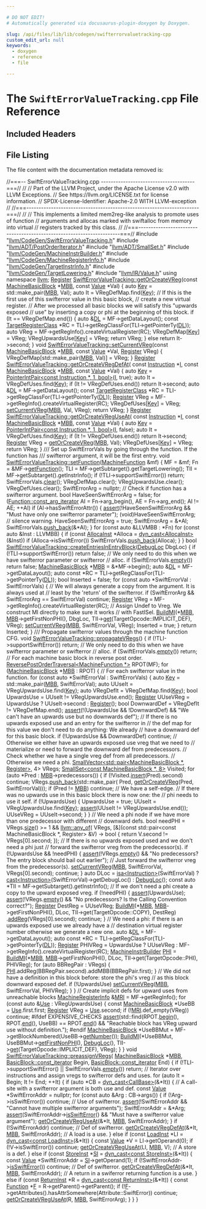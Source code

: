 ```yaml
---

# DO NOT EDIT!
# Automatically generated via docusaurus-plugin-doxygen by Doxygen.

slug: /api/files/lib/lib/codegen/swifterrorvaluetracking-cpp
custom_edit_url: null
keywords:
  - doxygen
  - reference
  - file

---
```





# The `SwiftErrorValueTracking.cpp` File Reference

<DoxygenPage pluginConfig={pluginConfig}>



## Included Headers

<IncludesList>
<IncludesListItem
  filePath="llvm/CodeGen/SwiftErrorValueTracking.h"
  permalink="/docs/api/files/include/include/llvm/include/llvm/codegen/swifterrorvaluetracking-h"
  isLocal="true" />
<IncludesListItem
  filePath="llvm/ADT/PostOrderIterator.h"
  permalink="/docs/api/files/include/include/llvm/include/llvm/adt/postorderiterator-h"
  isLocal="true" />
<IncludesListItem
  filePath="llvm/ADT/SmallSet.h"
  permalink="/docs/api/files/include/include/llvm/include/llvm/adt/smallset-h"
  isLocal="true" />
<IncludesListItem
  filePath="llvm/CodeGen/MachineInstrBuilder.h"
  permalink="/docs/api/files/include/include/llvm/include/llvm/codegen/machineinstrbuilder-h"
  isLocal="true" />
<IncludesListItem
  filePath="llvm/CodeGen/MachineRegisterInfo.h"
  permalink="/docs/api/files/include/include/llvm/include/llvm/codegen/machineregisterinfo-h"
  isLocal="true" />
<IncludesListItem
  filePath="llvm/CodeGen/TargetInstrInfo.h"
  permalink="/docs/api/files/include/include/llvm/include/llvm/codegen/targetinstrinfo-h"
  isLocal="true" />
<IncludesListItem
  filePath="llvm/CodeGen/TargetLowering.h"
  permalink="/docs/api/files/include/include/llvm/include/llvm/codegen/targetlowering-h"
  isLocal="true" />
<IncludesListItem
  filePath="llvm/IR/Value.h"
  permalink="/docs/api/files/include/include/llvm/include/llvm/ir/value-h"
  isLocal="true" />
</IncludesList>


## File Listing

The file content with the documentation metadata removed is:

<ProgramListing>

<Link id="l00001" /><CodeLine lineNumber="1"><Highlight kind="comment">//===-- SwiftErrorValueTracking.cpp --------------------------------------===//</Highlight><Highlight kind="normal"></Highlight></CodeLine>
<Link id="l00002" /><CodeLine lineNumber="2"><Highlight kind="normal"></Highlight><Highlight kind="comment">//</Highlight><Highlight kind="normal"></Highlight></CodeLine>
<Link id="l00003" /><CodeLine lineNumber="3"><Highlight kind="normal"></Highlight><Highlight kind="comment">// Part of the LLVM Project, under the Apache License v2.0 with LLVM Exceptions.</Highlight><Highlight kind="normal"></Highlight></CodeLine>
<Link id="l00004" /><CodeLine lineNumber="4"><Highlight kind="normal"></Highlight><Highlight kind="comment">// See https://llvm.org/LICENSE.txt for license information.</Highlight><Highlight kind="normal"></Highlight></CodeLine>
<Link id="l00005" /><CodeLine lineNumber="5"><Highlight kind="normal"></Highlight><Highlight kind="comment">// SPDX-License-Identifier: Apache-2.0 WITH LLVM-exception</Highlight><Highlight kind="normal"></Highlight></CodeLine>
<Link id="l00006" /><CodeLine lineNumber="6"><Highlight kind="normal"></Highlight><Highlight kind="comment">//</Highlight><Highlight kind="normal"></Highlight></CodeLine>
<Link id="l00007" /><CodeLine lineNumber="7"><Highlight kind="normal"></Highlight><Highlight kind="comment">//===----------------------------------------------------------------------===//</Highlight><Highlight kind="normal"></Highlight></CodeLine>
<Link id="l00008" /><CodeLine lineNumber="8"><Highlight kind="normal"></Highlight><Highlight kind="comment">//</Highlight><Highlight kind="normal"></Highlight></CodeLine>
<Link id="l00009" /><CodeLine lineNumber="9"><Highlight kind="normal"></Highlight><Highlight kind="comment">// This implements a limited mem2reg-like analysis to promote uses of function</Highlight><Highlight kind="normal"></Highlight></CodeLine>
<Link id="l00010" /><CodeLine lineNumber="10"><Highlight kind="normal"></Highlight><Highlight kind="comment">// arguments and allocas marked with swiftalloc from memory into virtual</Highlight><Highlight kind="normal"></Highlight></CodeLine>
<Link id="l00011" /><CodeLine lineNumber="11"><Highlight kind="normal"></Highlight><Highlight kind="comment">// registers tracked by this class.</Highlight><Highlight kind="normal"></Highlight></CodeLine>
<Link id="l00012" /><CodeLine lineNumber="12"><Highlight kind="normal"></Highlight><Highlight kind="comment">//</Highlight><Highlight kind="normal"></Highlight></CodeLine>
<Link id="l00013" /><CodeLine lineNumber="13"><Highlight kind="normal"></Highlight><Highlight kind="comment">//===----------------------------------------------------------------------===//</Highlight><Highlight kind="normal"></Highlight></CodeLine>
<Link id="l00014" /><CodeLine lineNumber="14"><Highlight kind="normal"></Highlight></CodeLine>
<Link id="l00015" /><CodeLine lineNumber="15"><Highlight kind="normal"></Highlight><Highlight kind="preprocessor">#include &quot;<a href="/docs/api/files/include/include/llvm/include/llvm/codegen/swifterrorvaluetracking-h">llvm/CodeGen/SwiftErrorValueTracking.h</a>&quot;</Highlight><Highlight kind="normal"></Highlight></CodeLine>
<Link id="l00016" /><CodeLine lineNumber="16"><Highlight kind="normal"></Highlight><Highlight kind="preprocessor">#include &quot;<a href="/docs/api/files/include/include/llvm/include/llvm/adt/postorderiterator-h">llvm/ADT/PostOrderIterator.h</a>&quot;</Highlight><Highlight kind="normal"></Highlight></CodeLine>
<Link id="l00017" /><CodeLine lineNumber="17"><Highlight kind="normal"></Highlight><Highlight kind="preprocessor">#include &quot;<a href="/docs/api/files/include/include/llvm/include/llvm/adt/smallset-h">llvm/ADT/SmallSet.h</a>&quot;</Highlight><Highlight kind="normal"></Highlight></CodeLine>
<Link id="l00018" /><CodeLine lineNumber="18"><Highlight kind="normal"></Highlight><Highlight kind="preprocessor">#include &quot;<a href="/docs/api/files/include/include/llvm/include/llvm/codegen/machineinstrbuilder-h">llvm/CodeGen/MachineInstrBuilder.h</a>&quot;</Highlight><Highlight kind="normal"></Highlight></CodeLine>
<Link id="l00019" /><CodeLine lineNumber="19"><Highlight kind="normal"></Highlight><Highlight kind="preprocessor">#include &quot;<a href="/docs/api/files/include/include/llvm/include/llvm/codegen/machineregisterinfo-h">llvm/CodeGen/MachineRegisterInfo.h</a>&quot;</Highlight><Highlight kind="normal"></Highlight></CodeLine>
<Link id="l00020" /><CodeLine lineNumber="20"><Highlight kind="normal"></Highlight><Highlight kind="preprocessor">#include &quot;<a href="/docs/api/files/include/include/llvm/include/llvm/codegen/targetinstrinfo-h">llvm/CodeGen/TargetInstrInfo.h</a>&quot;</Highlight><Highlight kind="normal"></Highlight></CodeLine>
<Link id="l00021" /><CodeLine lineNumber="21"><Highlight kind="normal"></Highlight><Highlight kind="preprocessor">#include &quot;<a href="/docs/api/files/include/include/llvm/include/llvm/codegen/targetlowering-h">llvm/CodeGen/TargetLowering.h</a>&quot;</Highlight><Highlight kind="normal"></Highlight></CodeLine>
<Link id="l00022" /><CodeLine lineNumber="22"><Highlight kind="normal"></Highlight><Highlight kind="preprocessor">#include &quot;<a href="/docs/api/files/include/include/llvm/include/llvm/ir/value-h">llvm/IR/Value.h</a>&quot;</Highlight><Highlight kind="normal"></Highlight></CodeLine>
<Link id="l00023" /><CodeLine lineNumber="23"><Highlight kind="normal"></Highlight></CodeLine>
<Link id="l00024" /><CodeLine lineNumber="24"><Highlight kind="normal"></Highlight><Highlight kind="keyword">using namespace </Highlight><Highlight kind="normal"><a href="/docs/api/namespaces/llvm">llvm</a>;</Highlight></CodeLine>
<Link id="l00025" /><CodeLine lineNumber="25"><Highlight kind="normal"></Highlight></CodeLine>
<Link id="l00026" /><CodeLine lineNumber="26" lineLink="/docs/api/classes/llvm/swifterrorvaluetracking/#a2ac39142a29cd5b2c98260c7de28550d"><Highlight kind="normal"><a href="/docs/api/classes/llvm/register">Register</a> <a href="/docs/api/classes/llvm/swifterrorvaluetracking/#a2ac39142a29cd5b2c98260c7de28550d">SwiftErrorValueTracking::getOrCreateVReg</a>(</Highlight><Highlight kind="keyword">const</Highlight><Highlight kind="normal"> <a href="/docs/api/classes/llvm/machinebasicblock">MachineBasicBlock</a> &#42;<a href="/docs/api/files/lib/lib/target/lib/target/arm/armslshardening-cpp/#a5958512eae2979bd2eb383977996a600">MBB</a>,</Highlight></CodeLine>
<Link id="l00027" /><CodeLine lineNumber="27"><Highlight kind="normal">                                                  </Highlight><Highlight kind="keyword">const</Highlight><Highlight kind="normal"> <a href="/docs/api/classes/llvm/value">Value</a> &#42;Val) &#123;</Highlight></CodeLine>
<Link id="l00028" /><CodeLine lineNumber="28"><Highlight kind="normal">  </Highlight><Highlight kind="keyword">auto</Highlight><Highlight kind="normal"> <a href="/docs/api/namespaces/llvm/#a98c6256d0644613c6b5b3e2ef06ef5ce">Key</a> = std::make&#95;pair(<a href="/docs/api/files/lib/lib/target/lib/target/arm/armslshardening-cpp/#a5958512eae2979bd2eb383977996a600">MBB</a>, Val);</Highlight></CodeLine>
<Link id="l00029" /><CodeLine lineNumber="29"><Highlight kind="normal">  </Highlight><Highlight kind="keyword">auto</Highlight><Highlight kind="normal"> It = VRegDefMap.find(<a href="/docs/api/namespaces/llvm/#a98c6256d0644613c6b5b3e2ef06ef5ce">Key</a>);</Highlight></CodeLine>
<Link id="l00030" /><CodeLine lineNumber="30"><Highlight kind="normal">  </Highlight><Highlight kind="comment">// If this is the first use of this swifterror value in this basic block,</Highlight><Highlight kind="normal"></Highlight></CodeLine>
<Link id="l00031" /><CodeLine lineNumber="31"><Highlight kind="normal">  </Highlight><Highlight kind="comment">// create a new virtual register.</Highlight><Highlight kind="normal"></Highlight></CodeLine>
<Link id="l00032" /><CodeLine lineNumber="32"><Highlight kind="normal">  </Highlight><Highlight kind="comment">// After we processed all basic blocks we will satisfy this &quot;upwards exposed</Highlight><Highlight kind="normal"></Highlight></CodeLine>
<Link id="l00033" /><CodeLine lineNumber="33"><Highlight kind="normal">  </Highlight><Highlight kind="comment">// use&quot; by inserting a copy or phi at the beginning of this block.</Highlight><Highlight kind="normal"></Highlight></CodeLine>
<Link id="l00034" /><CodeLine lineNumber="34"><Highlight kind="normal">  </Highlight><Highlight kind="keywordflow">if</Highlight><Highlight kind="normal"> (It == VRegDefMap.end()) &#123;</Highlight></CodeLine>
<Link id="l00035" /><CodeLine lineNumber="35"><Highlight kind="normal">    </Highlight><Highlight kind="keyword">auto</Highlight><Highlight kind="normal"> &amp;<a href="/docs/api/files/lib/lib/target/lib/target/arm/armslshardening-cpp/#ad467c4ab9119043f9b7750ab986be61a">DL</a> = MF-&gt;getDataLayout();</Highlight></CodeLine>
<Link id="l00036" /><CodeLine lineNumber="36"><Highlight kind="normal">    </Highlight><Highlight kind="keyword">const</Highlight><Highlight kind="normal"> <a href="/docs/api/classes/llvm/targetregisterclass">TargetRegisterClass</a> &#42;RC = TLI-&gt;getRegClassFor(TLI-&gt;getPointerTy(<a href="/docs/api/files/lib/lib/target/lib/target/arm/armslshardening-cpp/#ad467c4ab9119043f9b7750ab986be61a">DL</a>));</Highlight></CodeLine>
<Link id="l00037" /><CodeLine lineNumber="37"><Highlight kind="normal">    </Highlight><Highlight kind="keyword">auto</Highlight><Highlight kind="normal"> VReg = MF-&gt;getRegInfo().createVirtualRegister(RC);</Highlight></CodeLine>
<Link id="l00038" /><CodeLine lineNumber="38"><Highlight kind="normal">    VRegDefMap&#91;<a href="/docs/api/namespaces/llvm/#a98c6256d0644613c6b5b3e2ef06ef5ce">Key</a>&#93; = VReg;</Highlight></CodeLine>
<Link id="l00039" /><CodeLine lineNumber="39"><Highlight kind="normal">    VRegUpwardsUse&#91;<a href="/docs/api/namespaces/llvm/#a98c6256d0644613c6b5b3e2ef06ef5ce">Key</a>&#93; = VReg;</Highlight></CodeLine>
<Link id="l00040" /><CodeLine lineNumber="40"><Highlight kind="normal">    </Highlight><Highlight kind="keywordflow">return</Highlight><Highlight kind="normal"> VReg;</Highlight></CodeLine>
<Link id="l00041" /><CodeLine lineNumber="41"><Highlight kind="normal">  &#125; </Highlight><Highlight kind="keywordflow">else</Highlight><Highlight kind="normal"></Highlight></CodeLine>
<Link id="l00042" /><CodeLine lineNumber="42"><Highlight kind="normal">    </Highlight><Highlight kind="keywordflow">return</Highlight><Highlight kind="normal"> It-&gt;second;</Highlight></CodeLine>
<Link id="l00043" /><CodeLine lineNumber="43"><Highlight kind="normal">&#125;</Highlight></CodeLine>
<Link id="l00044" /><CodeLine lineNumber="44"><Highlight kind="normal"></Highlight></CodeLine>
<Link id="l00045" /><CodeLine lineNumber="45" lineLink="/docs/api/classes/llvm/swifterrorvaluetracking/#a66f2e8beece1a113332dbc94eb85f045"><Highlight kind="normal"></Highlight><Highlight kind="keywordtype">void</Highlight><Highlight kind="normal"> <a href="/docs/api/classes/llvm/swifterrorvaluetracking/#a66f2e8beece1a113332dbc94eb85f045">SwiftErrorValueTracking::setCurrentVReg</a>(</Highlight><Highlight kind="keyword">const</Highlight><Highlight kind="normal"> <a href="/docs/api/classes/llvm/machinebasicblock">MachineBasicBlock</a> &#42;<a href="/docs/api/files/lib/lib/target/lib/target/arm/armslshardening-cpp/#a5958512eae2979bd2eb383977996a600">MBB</a>,</Highlight></CodeLine>
<Link id="l00046" /><CodeLine lineNumber="46"><Highlight kind="normal">                                             </Highlight><Highlight kind="keyword">const</Highlight><Highlight kind="normal"> <a href="/docs/api/classes/llvm/value">Value</a> &#42;Val, <a href="/docs/api/classes/llvm/register">Register</a> VReg) &#123;</Highlight></CodeLine>
<Link id="l00047" /><CodeLine lineNumber="47"><Highlight kind="normal">  VRegDefMap&#91;std::make&#95;pair(<a href="/docs/api/files/lib/lib/target/lib/target/arm/armslshardening-cpp/#a5958512eae2979bd2eb383977996a600">MBB</a>, Val)&#93; = VReg;</Highlight></CodeLine>
<Link id="l00048" /><CodeLine lineNumber="48"><Highlight kind="normal">&#125;</Highlight></CodeLine>
<Link id="l00049" /><CodeLine lineNumber="49"><Highlight kind="normal"></Highlight></CodeLine>
<Link id="l00050" /><CodeLine lineNumber="50" lineLink="/docs/api/classes/llvm/swifterrorvaluetracking/#a92683da838265b16493908a7d40e77da"><Highlight kind="normal"><a href="/docs/api/classes/llvm/register">Register</a> <a href="/docs/api/classes/llvm/swifterrorvaluetracking/#a92683da838265b16493908a7d40e77da">SwiftErrorValueTracking::getOrCreateVRegDefAt</a>(</Highlight></CodeLine>
<Link id="l00051" /><CodeLine lineNumber="51"><Highlight kind="normal">    </Highlight><Highlight kind="keyword">const</Highlight><Highlight kind="normal"> <a href="/docs/api/classes/llvm/instruction">Instruction</a> &#42;<a href="/docs/api/files/lib/lib/support/md5-cpp/#ac0eafdc9ee161b71e7af98af736952fd">I</a>, </Highlight><Highlight kind="keyword">const</Highlight><Highlight kind="normal"> <a href="/docs/api/classes/llvm/machinebasicblock">MachineBasicBlock</a> &#42;<a href="/docs/api/files/lib/lib/target/lib/target/arm/armslshardening-cpp/#a5958512eae2979bd2eb383977996a600">MBB</a>, </Highlight><Highlight kind="keyword">const</Highlight><Highlight kind="normal"> <a href="/docs/api/classes/llvm/value">Value</a> &#42;Val) &#123;</Highlight></CodeLine>
<Link id="l00052" /><CodeLine lineNumber="52"><Highlight kind="normal">  </Highlight><Highlight kind="keyword">auto</Highlight><Highlight kind="normal"> <a href="/docs/api/namespaces/llvm/#a98c6256d0644613c6b5b3e2ef06ef5ce">Key</a> = <a href="/docs/api/classes/llvm/pointerintpair">PointerIntPair&lt;const Instruction &#42;, 1, bool&gt;</a>(<a href="/docs/api/files/lib/lib/support/md5-cpp/#ac0eafdc9ee161b71e7af98af736952fd">I</a>, </Highlight><Highlight kind="keyword">true</Highlight><Highlight kind="normal">);</Highlight></CodeLine>
<Link id="l00053" /><CodeLine lineNumber="53"><Highlight kind="normal">  </Highlight><Highlight kind="keyword">auto</Highlight><Highlight kind="normal"> It = VRegDefUses.find(<a href="/docs/api/namespaces/llvm/#a98c6256d0644613c6b5b3e2ef06ef5ce">Key</a>);</Highlight></CodeLine>
<Link id="l00054" /><CodeLine lineNumber="54"><Highlight kind="normal">  </Highlight><Highlight kind="keywordflow">if</Highlight><Highlight kind="normal"> (It != VRegDefUses.end())</Highlight></CodeLine>
<Link id="l00055" /><CodeLine lineNumber="55"><Highlight kind="normal">    </Highlight><Highlight kind="keywordflow">return</Highlight><Highlight kind="normal"> It-&gt;second;</Highlight></CodeLine>
<Link id="l00056" /><CodeLine lineNumber="56"><Highlight kind="normal"></Highlight></CodeLine>
<Link id="l00057" /><CodeLine lineNumber="57"><Highlight kind="normal">  </Highlight><Highlight kind="keyword">auto</Highlight><Highlight kind="normal"> &amp;<a href="/docs/api/files/lib/lib/target/lib/target/arm/armslshardening-cpp/#ad467c4ab9119043f9b7750ab986be61a">DL</a> = MF-&gt;getDataLayout();</Highlight></CodeLine>
<Link id="l00058" /><CodeLine lineNumber="58"><Highlight kind="normal">  </Highlight><Highlight kind="keyword">const</Highlight><Highlight kind="normal"> <a href="/docs/api/classes/llvm/targetregisterclass">TargetRegisterClass</a> &#42;RC = TLI-&gt;getRegClassFor(TLI-&gt;getPointerTy(<a href="/docs/api/files/lib/lib/target/lib/target/arm/armslshardening-cpp/#ad467c4ab9119043f9b7750ab986be61a">DL</a>));</Highlight></CodeLine>
<Link id="l00059" /><CodeLine lineNumber="59"><Highlight kind="normal">  <a href="/docs/api/classes/llvm/register">Register</a> VReg = MF-&gt;getRegInfo().createVirtualRegister(RC);</Highlight></CodeLine>
<Link id="l00060" /><CodeLine lineNumber="60"><Highlight kind="normal">  VRegDefUses&#91;<a href="/docs/api/namespaces/llvm/#a98c6256d0644613c6b5b3e2ef06ef5ce">Key</a>&#93; = VReg;</Highlight></CodeLine>
<Link id="l00061" /><CodeLine lineNumber="61"><Highlight kind="normal">  <a href="/docs/api/classes/llvm/swifterrorvaluetracking/#a66f2e8beece1a113332dbc94eb85f045">setCurrentVReg</a>(<a href="/docs/api/files/lib/lib/target/lib/target/arm/armslshardening-cpp/#a5958512eae2979bd2eb383977996a600">MBB</a>, Val, VReg);</Highlight></CodeLine>
<Link id="l00062" /><CodeLine lineNumber="62"><Highlight kind="normal">  </Highlight><Highlight kind="keywordflow">return</Highlight><Highlight kind="normal"> VReg;</Highlight></CodeLine>
<Link id="l00063" /><CodeLine lineNumber="63"><Highlight kind="normal">&#125;</Highlight></CodeLine>
<Link id="l00064" /><CodeLine lineNumber="64"><Highlight kind="normal"></Highlight></CodeLine>
<Link id="l00065" /><CodeLine lineNumber="65" lineLink="/docs/api/classes/llvm/swifterrorvaluetracking/#a72423412c65ab93787c19457470cf429"><Highlight kind="normal"><a href="/docs/api/classes/llvm/register">Register</a> <a href="/docs/api/classes/llvm/swifterrorvaluetracking/#a72423412c65ab93787c19457470cf429">SwiftErrorValueTracking::getOrCreateVRegUseAt</a>(</Highlight></CodeLine>
<Link id="l00066" /><CodeLine lineNumber="66"><Highlight kind="normal">    </Highlight><Highlight kind="keyword">const</Highlight><Highlight kind="normal"> <a href="/docs/api/classes/llvm/instruction">Instruction</a> &#42;<a href="/docs/api/files/lib/lib/support/md5-cpp/#ac0eafdc9ee161b71e7af98af736952fd">I</a>, </Highlight><Highlight kind="keyword">const</Highlight><Highlight kind="normal"> <a href="/docs/api/classes/llvm/machinebasicblock">MachineBasicBlock</a> &#42;<a href="/docs/api/files/lib/lib/target/lib/target/arm/armslshardening-cpp/#a5958512eae2979bd2eb383977996a600">MBB</a>, </Highlight><Highlight kind="keyword">const</Highlight><Highlight kind="normal"> <a href="/docs/api/classes/llvm/value">Value</a> &#42;Val) &#123;</Highlight></CodeLine>
<Link id="l00067" /><CodeLine lineNumber="67"><Highlight kind="normal">  </Highlight><Highlight kind="keyword">auto</Highlight><Highlight kind="normal"> <a href="/docs/api/namespaces/llvm/#a98c6256d0644613c6b5b3e2ef06ef5ce">Key</a> = <a href="/docs/api/classes/llvm/pointerintpair">PointerIntPair&lt;const Instruction &#42;, 1, bool&gt;</a>(<a href="/docs/api/files/lib/lib/support/md5-cpp/#ac0eafdc9ee161b71e7af98af736952fd">I</a>, </Highlight><Highlight kind="keyword">false</Highlight><Highlight kind="normal">);</Highlight></CodeLine>
<Link id="l00068" /><CodeLine lineNumber="68"><Highlight kind="normal">  </Highlight><Highlight kind="keyword">auto</Highlight><Highlight kind="normal"> It = VRegDefUses.find(<a href="/docs/api/namespaces/llvm/#a98c6256d0644613c6b5b3e2ef06ef5ce">Key</a>);</Highlight></CodeLine>
<Link id="l00069" /><CodeLine lineNumber="69"><Highlight kind="normal">  </Highlight><Highlight kind="keywordflow">if</Highlight><Highlight kind="normal"> (It != VRegDefUses.end())</Highlight></CodeLine>
<Link id="l00070" /><CodeLine lineNumber="70"><Highlight kind="normal">    </Highlight><Highlight kind="keywordflow">return</Highlight><Highlight kind="normal"> It-&gt;second;</Highlight></CodeLine>
<Link id="l00071" /><CodeLine lineNumber="71"><Highlight kind="normal"></Highlight></CodeLine>
<Link id="l00072" /><CodeLine lineNumber="72"><Highlight kind="normal">  <a href="/docs/api/classes/llvm/register">Register</a> VReg = <a href="/docs/api/classes/llvm/swifterrorvaluetracking/#a2ac39142a29cd5b2c98260c7de28550d">getOrCreateVReg</a>(<a href="/docs/api/files/lib/lib/target/lib/target/arm/armslshardening-cpp/#a5958512eae2979bd2eb383977996a600">MBB</a>, Val);</Highlight></CodeLine>
<Link id="l00073" /><CodeLine lineNumber="73"><Highlight kind="normal">  VRegDefUses&#91;<a href="/docs/api/namespaces/llvm/#a98c6256d0644613c6b5b3e2ef06ef5ce">Key</a>&#93; = VReg;</Highlight></CodeLine>
<Link id="l00074" /><CodeLine lineNumber="74"><Highlight kind="normal">  </Highlight><Highlight kind="keywordflow">return</Highlight><Highlight kind="normal"> VReg;</Highlight></CodeLine>
<Link id="l00075" /><CodeLine lineNumber="75"><Highlight kind="normal">&#125;</Highlight></CodeLine>
<Link id="l00076" /><CodeLine lineNumber="76"><Highlight kind="normal"></Highlight><Highlight kind="comment"></Highlight></CodeLine>
<Link id="l00077" /><CodeLine lineNumber="77"><Highlight kind="comment">/// Set up SwiftErrorVals by going through the function. If the function has</Highlight></CodeLine>
<Link id="l00078" /><CodeLine lineNumber="78"><Highlight kind="comment">/// swifterror argument, it will be the first entry.</Highlight><Highlight kind="normal"></Highlight></CodeLine>
<Link id="l00079" /><CodeLine lineNumber="79" lineLink="/docs/api/classes/llvm/swifterrorvaluetracking/#a24c5af064959f82c481aa7411748e5db"><Highlight kind="normal"></Highlight><Highlight kind="keywordtype">void</Highlight><Highlight kind="normal"> <a href="/docs/api/classes/llvm/swifterrorvaluetracking/#a24c5af064959f82c481aa7411748e5db">SwiftErrorValueTracking::setFunction</a>(<a href="/docs/api/classes/llvm/machinefunction">MachineFunction</a> &amp;mf) &#123;</Highlight></CodeLine>
<Link id="l00080" /><CodeLine lineNumber="80"><Highlight kind="normal">  MF = &amp;mf;</Highlight></CodeLine>
<Link id="l00081" /><CodeLine lineNumber="81"><Highlight kind="normal">  Fn = &amp;MF-&gt;<a href="/docs/api/classes/llvm/machinefunction/#a977ddce262de45c645be23d951066351">getFunction</a>();</Highlight></CodeLine>
<Link id="l00082" /><CodeLine lineNumber="82"><Highlight kind="normal">  TLI = MF-&gt;getSubtarget().getTargetLowering();</Highlight></CodeLine>
<Link id="l00083" /><CodeLine lineNumber="83"><Highlight kind="normal">  TII = MF-&gt;getSubtarget().getInstrInfo();</Highlight></CodeLine>
<Link id="l00084" /><CodeLine lineNumber="84"><Highlight kind="normal"></Highlight></CodeLine>
<Link id="l00085" /><CodeLine lineNumber="85"><Highlight kind="normal">  </Highlight><Highlight kind="keywordflow">if</Highlight><Highlight kind="normal"> (!TLI-&gt;supportSwiftError())</Highlight></CodeLine>
<Link id="l00086" /><CodeLine lineNumber="86"><Highlight kind="normal">    </Highlight><Highlight kind="keywordflow">return</Highlight><Highlight kind="normal">;</Highlight></CodeLine>
<Link id="l00087" /><CodeLine lineNumber="87"><Highlight kind="normal"></Highlight></CodeLine>
<Link id="l00088" /><CodeLine lineNumber="88"><Highlight kind="normal">  SwiftErrorVals.<a href="/docs/api/classes/llvm/smallvectorimpl/#aac0ea55010b7b1a301e65a0baea057aa">clear</a>();</Highlight></CodeLine>
<Link id="l00089" /><CodeLine lineNumber="89"><Highlight kind="normal">  VRegDefMap.clear();</Highlight></CodeLine>
<Link id="l00090" /><CodeLine lineNumber="90"><Highlight kind="normal">  VRegUpwardsUse.clear();</Highlight></CodeLine>
<Link id="l00091" /><CodeLine lineNumber="91"><Highlight kind="normal">  VRegDefUses.clear();</Highlight></CodeLine>
<Link id="l00092" /><CodeLine lineNumber="92"><Highlight kind="normal">  SwiftErrorArg = </Highlight><Highlight kind="keyword">nullptr</Highlight><Highlight kind="normal">;</Highlight></CodeLine>
<Link id="l00093" /><CodeLine lineNumber="93"><Highlight kind="normal"></Highlight></CodeLine>
<Link id="l00094" /><CodeLine lineNumber="94"><Highlight kind="normal">  </Highlight><Highlight kind="comment">// Check if function has a swifterror argument.</Highlight><Highlight kind="normal"></Highlight></CodeLine>
<Link id="l00095" /><CodeLine lineNumber="95"><Highlight kind="normal">  </Highlight><Highlight kind="keywordtype">bool</Highlight><Highlight kind="normal"> HaveSeenSwiftErrorArg = </Highlight><Highlight kind="keyword">false</Highlight><Highlight kind="normal">;</Highlight></CodeLine>
<Link id="l00096" /><CodeLine lineNumber="96"><Highlight kind="normal">  </Highlight><Highlight kind="keywordflow">for</Highlight><Highlight kind="normal"> (<a href="/docs/api/classes/llvm/function/#ae8dcf6aa51ec5887c9c52c148535c021">Function::const&#95;arg&#95;iterator</a> AI = Fn-&gt;arg&#95;begin(), AE = Fn-&gt;arg&#95;end();</Highlight></CodeLine>
<Link id="l00097" /><CodeLine lineNumber="97"><Highlight kind="normal">       AI != AE; ++AI)</Highlight></CodeLine>
<Link id="l00098" /><CodeLine lineNumber="98"><Highlight kind="normal">    </Highlight><Highlight kind="keywordflow">if</Highlight><Highlight kind="normal"> (AI-&gt;hasSwiftErrorAttr()) &#123;</Highlight></CodeLine>
<Link id="l00099" /><CodeLine lineNumber="99"><Highlight kind="normal">      <a href="/docs/api/files/lib/lib/target/lib/target/amdgpu/silowercontrolflow-cpp/#a4868c5d81c5ccc98c47aeab6244346a0">assert</a>(!HaveSeenSwiftErrorArg &amp;&amp;</Highlight></CodeLine>
<Link id="l00100" /><CodeLine lineNumber="100"><Highlight kind="normal">             </Highlight><Highlight kind="stringliteral">&quot;Must have only one swifterror parameter&quot;</Highlight><Highlight kind="normal">);</Highlight></CodeLine>
<Link id="l00101" /><CodeLine lineNumber="101"><Highlight kind="normal">      (void)HaveSeenSwiftErrorArg; </Highlight><Highlight kind="comment">// silence warning.</Highlight><Highlight kind="normal"></Highlight></CodeLine>
<Link id="l00102" /><CodeLine lineNumber="102"><Highlight kind="normal">      HaveSeenSwiftErrorArg = </Highlight><Highlight kind="keyword">true</Highlight><Highlight kind="normal">;</Highlight></CodeLine>
<Link id="l00103" /><CodeLine lineNumber="103"><Highlight kind="normal">      SwiftErrorArg = &amp;&#42;AI;</Highlight></CodeLine>
<Link id="l00104" /><CodeLine lineNumber="104"><Highlight kind="normal">      SwiftErrorVals.<a href="/docs/api/classes/llvm/smallvectortemplatebase/#af42bfbc067df27c19ee2fc859df58799">push&#95;back</a>(&amp;&#42;AI);</Highlight></CodeLine>
<Link id="l00105" /><CodeLine lineNumber="105"><Highlight kind="normal">    &#125;</Highlight></CodeLine>
<Link id="l00106" /><CodeLine lineNumber="106"><Highlight kind="normal"></Highlight></CodeLine>
<Link id="l00107" /><CodeLine lineNumber="107"><Highlight kind="normal">  </Highlight><Highlight kind="keywordflow">for</Highlight><Highlight kind="normal"> (</Highlight><Highlight kind="keyword">const</Highlight><Highlight kind="normal"> </Highlight><Highlight kind="keyword">auto</Highlight><Highlight kind="normal"> &amp;LLVMBB : &#42;Fn)</Highlight></CodeLine>
<Link id="l00108" /><CodeLine lineNumber="108"><Highlight kind="normal">    </Highlight><Highlight kind="keywordflow">for</Highlight><Highlight kind="normal"> (</Highlight><Highlight kind="keyword">const</Highlight><Highlight kind="normal"> </Highlight><Highlight kind="keyword">auto</Highlight><Highlight kind="normal"> &amp;Inst : LLVMBB) &#123;</Highlight></CodeLine>
<Link id="l00109" /><CodeLine lineNumber="109"><Highlight kind="normal">      </Highlight><Highlight kind="keywordflow">if</Highlight><Highlight kind="normal"> (</Highlight><Highlight kind="keyword">const</Highlight><Highlight kind="normal"> <a href="/docs/api/classes/llvm/allocainst">AllocaInst</a> &#42;Alloca = <a href="/docs/api/namespaces/llvm/#a22eeee01734061ac1b31ccd994c49eef">dyn&#95;cast&lt;AllocaInst&gt;</a>(&amp;Inst))</Highlight></CodeLine>
<Link id="l00110" /><CodeLine lineNumber="110"><Highlight kind="normal">        </Highlight><Highlight kind="keywordflow">if</Highlight><Highlight kind="normal"> (Alloca-&gt;isSwiftError())</Highlight></CodeLine>
<Link id="l00111" /><CodeLine lineNumber="111"><Highlight kind="normal">          SwiftErrorVals.<a href="/docs/api/classes/llvm/smallvectortemplatebase/#af42bfbc067df27c19ee2fc859df58799">push&#95;back</a>(Alloca);</Highlight></CodeLine>
<Link id="l00112" /><CodeLine lineNumber="112"><Highlight kind="normal">    &#125;</Highlight></CodeLine>
<Link id="l00113" /><CodeLine lineNumber="113"><Highlight kind="normal">&#125;</Highlight></CodeLine>
<Link id="l00114" /><CodeLine lineNumber="114"><Highlight kind="normal"></Highlight></CodeLine>
<Link id="l00115" /><CodeLine lineNumber="115" lineLink="/docs/api/classes/llvm/swifterrorvaluetracking/#a1c4dd162e1545ca0cecfc65a26a536bb"><Highlight kind="normal"></Highlight><Highlight kind="keywordtype">bool</Highlight><Highlight kind="normal"> <a href="/docs/api/classes/llvm/swifterrorvaluetracking/#a1c4dd162e1545ca0cecfc65a26a536bb">SwiftErrorValueTracking::createEntriesInEntryBlock</a>(<a href="/docs/api/classes/llvm/debugloc">DebugLoc</a> DbgLoc) &#123;</Highlight></CodeLine>
<Link id="l00116" /><CodeLine lineNumber="116"><Highlight kind="normal">  </Highlight><Highlight kind="keywordflow">if</Highlight><Highlight kind="normal"> (!TLI-&gt;supportSwiftError())</Highlight></CodeLine>
<Link id="l00117" /><CodeLine lineNumber="117"><Highlight kind="normal">    </Highlight><Highlight kind="keywordflow">return</Highlight><Highlight kind="normal"> </Highlight><Highlight kind="keyword">false</Highlight><Highlight kind="normal">;</Highlight></CodeLine>
<Link id="l00118" /><CodeLine lineNumber="118"><Highlight kind="normal"></Highlight></CodeLine>
<Link id="l00119" /><CodeLine lineNumber="119"><Highlight kind="normal">  </Highlight><Highlight kind="comment">// We only need to do this when we have swifterror parameter or swifterror</Highlight><Highlight kind="normal"></Highlight></CodeLine>
<Link id="l00120" /><CodeLine lineNumber="120"><Highlight kind="normal">  </Highlight><Highlight kind="comment">// alloc.</Highlight><Highlight kind="normal"></Highlight></CodeLine>
<Link id="l00121" /><CodeLine lineNumber="121"><Highlight kind="normal">  </Highlight><Highlight kind="keywordflow">if</Highlight><Highlight kind="normal"> (SwiftErrorVals.<a href="/docs/api/classes/llvm/smallvectortemplatecommon/#ad9a3c7bc26b130377bbafc170b5f88a2">empty</a>())</Highlight></CodeLine>
<Link id="l00122" /><CodeLine lineNumber="122"><Highlight kind="normal">    </Highlight><Highlight kind="keywordflow">return</Highlight><Highlight kind="normal"> </Highlight><Highlight kind="keyword">false</Highlight><Highlight kind="normal">;</Highlight></CodeLine>
<Link id="l00123" /><CodeLine lineNumber="123"><Highlight kind="normal"></Highlight></CodeLine>
<Link id="l00124" /><CodeLine lineNumber="124"><Highlight kind="normal">  <a href="/docs/api/classes/llvm/machinebasicblock">MachineBasicBlock</a> &#42;<a href="/docs/api/files/lib/lib/target/lib/target/arm/armslshardening-cpp/#a5958512eae2979bd2eb383977996a600">MBB</a> = &amp;&#42;MF-&gt;begin();</Highlight></CodeLine>
<Link id="l00125" /><CodeLine lineNumber="125"><Highlight kind="normal">  </Highlight><Highlight kind="keyword">auto</Highlight><Highlight kind="normal"> &amp;<a href="/docs/api/files/lib/lib/target/lib/target/arm/armslshardening-cpp/#ad467c4ab9119043f9b7750ab986be61a">DL</a> = MF-&gt;getDataLayout();</Highlight></CodeLine>
<Link id="l00126" /><CodeLine lineNumber="126"><Highlight kind="normal">  </Highlight><Highlight kind="keyword">auto</Highlight><Highlight kind="normal"> </Highlight><Highlight kind="keyword">const</Highlight><Highlight kind="normal"> &#42;RC = TLI-&gt;getRegClassFor(TLI-&gt;getPointerTy(<a href="/docs/api/files/lib/lib/target/lib/target/arm/armslshardening-cpp/#ad467c4ab9119043f9b7750ab986be61a">DL</a>));</Highlight></CodeLine>
<Link id="l00127" /><CodeLine lineNumber="127"><Highlight kind="normal">  </Highlight><Highlight kind="keywordtype">bool</Highlight><Highlight kind="normal"> Inserted = </Highlight><Highlight kind="keyword">false</Highlight><Highlight kind="normal">;</Highlight></CodeLine>
<Link id="l00128" /><CodeLine lineNumber="128"><Highlight kind="normal">  </Highlight><Highlight kind="keywordflow">for</Highlight><Highlight kind="normal"> (</Highlight><Highlight kind="keyword">const</Highlight><Highlight kind="normal"> </Highlight><Highlight kind="keyword">auto</Highlight><Highlight kind="normal"> &#42;SwiftErrorVal : SwiftErrorVals) &#123;</Highlight></CodeLine>
<Link id="l00129" /><CodeLine lineNumber="129"><Highlight kind="normal">    </Highlight><Highlight kind="comment">// We will always generate a copy from the argument. It is always used at</Highlight><Highlight kind="normal"></Highlight></CodeLine>
<Link id="l00130" /><CodeLine lineNumber="130"><Highlight kind="normal">    </Highlight><Highlight kind="comment">// least by the &#39;return&#39; of the swifterror.</Highlight><Highlight kind="normal"></Highlight></CodeLine>
<Link id="l00131" /><CodeLine lineNumber="131"><Highlight kind="normal">    </Highlight><Highlight kind="keywordflow">if</Highlight><Highlight kind="normal"> (SwiftErrorArg &amp;&amp; SwiftErrorArg == SwiftErrorVal)</Highlight></CodeLine>
<Link id="l00132" /><CodeLine lineNumber="132"><Highlight kind="normal">      </Highlight><Highlight kind="keywordflow">continue</Highlight><Highlight kind="normal">;</Highlight></CodeLine>
<Link id="l00133" /><CodeLine lineNumber="133"><Highlight kind="normal">    <a href="/docs/api/classes/llvm/register">Register</a> VReg = MF-&gt;getRegInfo().createVirtualRegister(RC);</Highlight></CodeLine>
<Link id="l00134" /><CodeLine lineNumber="134"><Highlight kind="normal">    </Highlight><Highlight kind="comment">// Assign Undef to Vreg. We construct MI directly to make sure it works</Highlight><Highlight kind="normal"></Highlight></CodeLine>
<Link id="l00135" /><CodeLine lineNumber="135"><Highlight kind="normal">    </Highlight><Highlight kind="comment">// with FastISel.</Highlight><Highlight kind="normal"></Highlight></CodeLine>
<Link id="l00136" /><CodeLine lineNumber="136"><Highlight kind="normal">    <a href="/docs/api/namespaces/llvm/#a17e04afcf0c5efeb0eb6a9a45287b5e4">BuildMI</a>(&#42;<a href="/docs/api/files/lib/lib/target/lib/target/arm/armslshardening-cpp/#a5958512eae2979bd2eb383977996a600">MBB</a>, <a href="/docs/api/files/lib/lib/target/lib/target/arm/armslshardening-cpp/#a5958512eae2979bd2eb383977996a600">MBB</a>-&gt;getFirstNonPHI(), DbgLoc,</Highlight></CodeLine>
<Link id="l00137" /><CodeLine lineNumber="137"><Highlight kind="normal">            TII-&gt;<a href="/docs/api/classes/llvm/mdnode/#a7d10a7b9b7f40b04d27ed97c38ea1950">get</a>(TargetOpcode::IMPLICIT&#95;DEF), VReg);</Highlight></CodeLine>
<Link id="l00138" /><CodeLine lineNumber="138"><Highlight kind="normal"></Highlight></CodeLine>
<Link id="l00139" /><CodeLine lineNumber="139"><Highlight kind="normal">    <a href="/docs/api/classes/llvm/swifterrorvaluetracking/#a66f2e8beece1a113332dbc94eb85f045">setCurrentVReg</a>(<a href="/docs/api/files/lib/lib/target/lib/target/arm/armslshardening-cpp/#a5958512eae2979bd2eb383977996a600">MBB</a>, SwiftErrorVal, VReg);</Highlight></CodeLine>
<Link id="l00140" /><CodeLine lineNumber="140"><Highlight kind="normal">    Inserted = </Highlight><Highlight kind="keyword">true</Highlight><Highlight kind="normal">;</Highlight></CodeLine>
<Link id="l00141" /><CodeLine lineNumber="141"><Highlight kind="normal">  &#125;</Highlight></CodeLine>
<Link id="l00142" /><CodeLine lineNumber="142"><Highlight kind="normal"></Highlight></CodeLine>
<Link id="l00143" /><CodeLine lineNumber="143"><Highlight kind="normal">  </Highlight><Highlight kind="keywordflow">return</Highlight><Highlight kind="normal"> Inserted;</Highlight></CodeLine>
<Link id="l00144" /><CodeLine lineNumber="144"><Highlight kind="normal">&#125;</Highlight></CodeLine>
<Link id="l00145" /><CodeLine lineNumber="145"><Highlight kind="normal"></Highlight><Highlight kind="comment"></Highlight></CodeLine>
<Link id="l00146" /><CodeLine lineNumber="146"><Highlight kind="comment">/// Propagate swifterror values through the machine function CFG.</Highlight><Highlight kind="normal"></Highlight></CodeLine>
<Link id="l00147" /><CodeLine lineNumber="147" lineLink="/docs/api/classes/llvm/swifterrorvaluetracking/#afc960ff953a4a9d9fbf91baf590222d2"><Highlight kind="normal"></Highlight><Highlight kind="keywordtype">void</Highlight><Highlight kind="normal"> <a href="/docs/api/classes/llvm/swifterrorvaluetracking/#afc960ff953a4a9d9fbf91baf590222d2">SwiftErrorValueTracking::propagateVRegs</a>() &#123;</Highlight></CodeLine>
<Link id="l00148" /><CodeLine lineNumber="148"><Highlight kind="normal">  </Highlight><Highlight kind="keywordflow">if</Highlight><Highlight kind="normal"> (!TLI-&gt;supportSwiftError())</Highlight></CodeLine>
<Link id="l00149" /><CodeLine lineNumber="149"><Highlight kind="normal">    </Highlight><Highlight kind="keywordflow">return</Highlight><Highlight kind="normal">;</Highlight></CodeLine>
<Link id="l00150" /><CodeLine lineNumber="150"><Highlight kind="normal"></Highlight></CodeLine>
<Link id="l00151" /><CodeLine lineNumber="151"><Highlight kind="normal">  </Highlight><Highlight kind="comment">// We only need to do this when we have swifterror parameter or swifterror</Highlight><Highlight kind="normal"></Highlight></CodeLine>
<Link id="l00152" /><CodeLine lineNumber="152"><Highlight kind="normal">  </Highlight><Highlight kind="comment">// alloc.</Highlight><Highlight kind="normal"></Highlight></CodeLine>
<Link id="l00153" /><CodeLine lineNumber="153"><Highlight kind="normal">  </Highlight><Highlight kind="keywordflow">if</Highlight><Highlight kind="normal"> (SwiftErrorVals.<a href="/docs/api/classes/llvm/smallvectortemplatecommon/#ad9a3c7bc26b130377bbafc170b5f88a2">empty</a>())</Highlight></CodeLine>
<Link id="l00154" /><CodeLine lineNumber="154"><Highlight kind="normal">    </Highlight><Highlight kind="keywordflow">return</Highlight><Highlight kind="normal">;</Highlight></CodeLine>
<Link id="l00155" /><CodeLine lineNumber="155"><Highlight kind="normal"></Highlight></CodeLine>
<Link id="l00156" /><CodeLine lineNumber="156"><Highlight kind="normal">  </Highlight><Highlight kind="comment">// For each machine basic block in reverse post order.</Highlight><Highlight kind="normal"></Highlight></CodeLine>
<Link id="l00157" /><CodeLine lineNumber="157"><Highlight kind="normal">  <a href="/docs/api/classes/llvm/reversepostordertraversal">ReversePostOrderTraversal&lt;MachineFunction &#42;&gt;</a> RPOT(MF);</Highlight></CodeLine>
<Link id="l00158" /><CodeLine lineNumber="158"><Highlight kind="normal">  </Highlight><Highlight kind="keywordflow">for</Highlight><Highlight kind="normal"> (<a href="/docs/api/classes/llvm/machinebasicblock">MachineBasicBlock</a> &#42;<a href="/docs/api/files/lib/lib/target/lib/target/arm/armslshardening-cpp/#a5958512eae2979bd2eb383977996a600">MBB</a> : RPOT) &#123;</Highlight></CodeLine>
<Link id="l00159" /><CodeLine lineNumber="159"><Highlight kind="normal">    </Highlight><Highlight kind="comment">// For each swifterror value in the function.</Highlight><Highlight kind="normal"></Highlight></CodeLine>
<Link id="l00160" /><CodeLine lineNumber="160"><Highlight kind="normal">    </Highlight><Highlight kind="keywordflow">for</Highlight><Highlight kind="normal"> (</Highlight><Highlight kind="keyword">const</Highlight><Highlight kind="normal"> </Highlight><Highlight kind="keyword">auto</Highlight><Highlight kind="normal"> &#42;SwiftErrorVal : SwiftErrorVals) &#123;</Highlight></CodeLine>
<Link id="l00161" /><CodeLine lineNumber="161"><Highlight kind="normal">      </Highlight><Highlight kind="keyword">auto</Highlight><Highlight kind="normal"> <a href="/docs/api/namespaces/llvm/#a98c6256d0644613c6b5b3e2ef06ef5ce">Key</a> = std::make&#95;pair(<a href="/docs/api/files/lib/lib/target/lib/target/arm/armslshardening-cpp/#a5958512eae2979bd2eb383977996a600">MBB</a>, SwiftErrorVal);</Highlight></CodeLine>
<Link id="l00162" /><CodeLine lineNumber="162"><Highlight kind="normal">      </Highlight><Highlight kind="keyword">auto</Highlight><Highlight kind="normal"> UUseIt = VRegUpwardsUse.find(<a href="/docs/api/namespaces/llvm/#a98c6256d0644613c6b5b3e2ef06ef5ce">Key</a>);</Highlight></CodeLine>
<Link id="l00163" /><CodeLine lineNumber="163"><Highlight kind="normal">      </Highlight><Highlight kind="keyword">auto</Highlight><Highlight kind="normal"> VRegDefIt = VRegDefMap.find(<a href="/docs/api/namespaces/llvm/#a98c6256d0644613c6b5b3e2ef06ef5ce">Key</a>);</Highlight></CodeLine>
<Link id="l00164" /><CodeLine lineNumber="164"><Highlight kind="normal">      </Highlight><Highlight kind="keywordtype">bool</Highlight><Highlight kind="normal"> UpwardsUse = UUseIt != VRegUpwardsUse.end();</Highlight></CodeLine>
<Link id="l00165" /><CodeLine lineNumber="165"><Highlight kind="normal">      <a href="/docs/api/classes/llvm/register">Register</a> UUseVReg = UpwardsUse ? UUseIt-&gt;second : <a href="/docs/api/files/lib/lib/transforms/lib/transforms/utils/mem2reg-cpp/#a6fde3eb6ca09ddf2fd76432176d817bb">Register</a>();</Highlight></CodeLine>
<Link id="l00166" /><CodeLine lineNumber="166"><Highlight kind="normal">      </Highlight><Highlight kind="keywordtype">bool</Highlight><Highlight kind="normal"> DownwardDef = VRegDefIt != VRegDefMap.end();</Highlight></CodeLine>
<Link id="l00167" /><CodeLine lineNumber="167"><Highlight kind="normal">      <a href="/docs/api/files/lib/lib/target/lib/target/amdgpu/silowercontrolflow-cpp/#a4868c5d81c5ccc98c47aeab6244346a0">assert</a>(!(UpwardsUse &amp;&amp; !DownwardDef) &amp;&amp;</Highlight></CodeLine>
<Link id="l00168" /><CodeLine lineNumber="168"><Highlight kind="normal">             </Highlight><Highlight kind="stringliteral">&quot;We can&#39;t have an upwards use but no downwards def&quot;</Highlight><Highlight kind="normal">);</Highlight></CodeLine>
<Link id="l00169" /><CodeLine lineNumber="169"><Highlight kind="normal"></Highlight></CodeLine>
<Link id="l00170" /><CodeLine lineNumber="170"><Highlight kind="normal">      </Highlight><Highlight kind="comment">// If there is no upwards exposed use and an entry for the swifterror in</Highlight><Highlight kind="normal"></Highlight></CodeLine>
<Link id="l00171" /><CodeLine lineNumber="171"><Highlight kind="normal">      </Highlight><Highlight kind="comment">// the def map for this value we don&#39;t need to do anything: We already</Highlight><Highlight kind="normal"></Highlight></CodeLine>
<Link id="l00172" /><CodeLine lineNumber="172"><Highlight kind="normal">      </Highlight><Highlight kind="comment">// have a downward def for this basic block.</Highlight><Highlight kind="normal"></Highlight></CodeLine>
<Link id="l00173" /><CodeLine lineNumber="173"><Highlight kind="normal">      </Highlight><Highlight kind="keywordflow">if</Highlight><Highlight kind="normal"> (!UpwardsUse &amp;&amp; DownwardDef)</Highlight></CodeLine>
<Link id="l00174" /><CodeLine lineNumber="174"><Highlight kind="normal">        </Highlight><Highlight kind="keywordflow">continue</Highlight><Highlight kind="normal">;</Highlight></CodeLine>
<Link id="l00175" /><CodeLine lineNumber="175"><Highlight kind="normal"></Highlight></CodeLine>
<Link id="l00176" /><CodeLine lineNumber="176"><Highlight kind="normal">      </Highlight><Highlight kind="comment">// Otherwise we either have an upwards exposed use vreg that we need to</Highlight><Highlight kind="normal"></Highlight></CodeLine>
<Link id="l00177" /><CodeLine lineNumber="177"><Highlight kind="normal">      </Highlight><Highlight kind="comment">// materialize or need to forward the downward def from predecessors.</Highlight><Highlight kind="normal"></Highlight></CodeLine>
<Link id="l00178" /><CodeLine lineNumber="178"><Highlight kind="normal"></Highlight></CodeLine>
<Link id="l00179" /><CodeLine lineNumber="179"><Highlight kind="normal">      </Highlight><Highlight kind="comment">// Check whether we have a single vreg def from all predecessors.</Highlight><Highlight kind="normal"></Highlight></CodeLine>
<Link id="l00180" /><CodeLine lineNumber="180"><Highlight kind="normal">      </Highlight><Highlight kind="comment">// Otherwise we need a phi.</Highlight><Highlight kind="normal"></Highlight></CodeLine>
<Link id="l00181" /><CodeLine lineNumber="181"><Highlight kind="normal">      <a href="/docs/api/classes/llvm/smallvector">SmallVector&lt;std::pair&lt;MachineBasicBlock &#42;, Register&gt;</a>, 4&gt; VRegs;</Highlight></CodeLine>
<Link id="l00182" /><CodeLine lineNumber="182"><Highlight kind="normal">      <a href="/docs/api/classes/llvm/smallset">SmallSet&lt;const MachineBasicBlock &#42;, 8&gt;</a> Visited;</Highlight></CodeLine>
<Link id="l00183" /><CodeLine lineNumber="183"><Highlight kind="normal">      </Highlight><Highlight kind="keywordflow">for</Highlight><Highlight kind="normal"> (</Highlight><Highlight kind="keyword">auto</Highlight><Highlight kind="normal"> &#42;Pred : <a href="/docs/api/files/lib/lib/target/lib/target/arm/armslshardening-cpp/#a5958512eae2979bd2eb383977996a600">MBB</a>-&gt;predecessors()) &#123;</Highlight></CodeLine>
<Link id="l00184" /><CodeLine lineNumber="184"><Highlight kind="normal">        </Highlight><Highlight kind="keywordflow">if</Highlight><Highlight kind="normal"> (!Visited.<a href="/docs/api/classes/llvm/smallset/#afcadfef2cf37c3e6dbdbc9cd7bea50a0">insert</a>(Pred).second)</Highlight></CodeLine>
<Link id="l00185" /><CodeLine lineNumber="185"><Highlight kind="normal">          </Highlight><Highlight kind="keywordflow">continue</Highlight><Highlight kind="normal">;</Highlight></CodeLine>
<Link id="l00186" /><CodeLine lineNumber="186"><Highlight kind="normal">        VRegs.<a href="/docs/api/classes/llvm/smallvectortemplatebase/#af42bfbc067df27c19ee2fc859df58799">push&#95;back</a>(std::make&#95;pair(</Highlight></CodeLine>
<Link id="l00187" /><CodeLine lineNumber="187"><Highlight kind="normal">            Pred, <a href="/docs/api/classes/llvm/swifterrorvaluetracking/#a2ac39142a29cd5b2c98260c7de28550d">getOrCreateVReg</a>(Pred, SwiftErrorVal)));</Highlight></CodeLine>
<Link id="l00188" /><CodeLine lineNumber="188"><Highlight kind="normal">        </Highlight><Highlight kind="keywordflow">if</Highlight><Highlight kind="normal"> (Pred != <a href="/docs/api/files/lib/lib/target/lib/target/arm/armslshardening-cpp/#a5958512eae2979bd2eb383977996a600">MBB</a>)</Highlight></CodeLine>
<Link id="l00189" /><CodeLine lineNumber="189"><Highlight kind="normal">          </Highlight><Highlight kind="keywordflow">continue</Highlight><Highlight kind="normal">;</Highlight></CodeLine>
<Link id="l00190" /><CodeLine lineNumber="190"><Highlight kind="normal">        </Highlight><Highlight kind="comment">// We have a self-edge.</Highlight><Highlight kind="normal"></Highlight></CodeLine>
<Link id="l00191" /><CodeLine lineNumber="191"><Highlight kind="normal">        </Highlight><Highlight kind="comment">// If there was no upwards use in this basic block there is now one: the</Highlight><Highlight kind="normal"></Highlight></CodeLine>
<Link id="l00192" /><CodeLine lineNumber="192"><Highlight kind="normal">        </Highlight><Highlight kind="comment">// phi needs to use it self.</Highlight><Highlight kind="normal"></Highlight></CodeLine>
<Link id="l00193" /><CodeLine lineNumber="193"><Highlight kind="normal">        </Highlight><Highlight kind="keywordflow">if</Highlight><Highlight kind="normal"> (!UpwardsUse) &#123;</Highlight></CodeLine>
<Link id="l00194" /><CodeLine lineNumber="194"><Highlight kind="normal">          UpwardsUse = </Highlight><Highlight kind="keyword">true</Highlight><Highlight kind="normal">;</Highlight></CodeLine>
<Link id="l00195" /><CodeLine lineNumber="195"><Highlight kind="normal">          UUseIt = VRegUpwardsUse.find(<a href="/docs/api/namespaces/llvm/#a98c6256d0644613c6b5b3e2ef06ef5ce">Key</a>);</Highlight></CodeLine>
<Link id="l00196" /><CodeLine lineNumber="196"><Highlight kind="normal">          <a href="/docs/api/files/lib/lib/target/lib/target/amdgpu/silowercontrolflow-cpp/#a4868c5d81c5ccc98c47aeab6244346a0">assert</a>(UUseIt != VRegUpwardsUse.end());</Highlight></CodeLine>
<Link id="l00197" /><CodeLine lineNumber="197"><Highlight kind="normal">          UUseVReg = UUseIt-&gt;second;</Highlight></CodeLine>
<Link id="l00198" /><CodeLine lineNumber="198"><Highlight kind="normal">        &#125;</Highlight></CodeLine>
<Link id="l00199" /><CodeLine lineNumber="199"><Highlight kind="normal">      &#125;</Highlight></CodeLine>
<Link id="l00200" /><CodeLine lineNumber="200"><Highlight kind="normal"></Highlight></CodeLine>
<Link id="l00201" /><CodeLine lineNumber="201"><Highlight kind="normal">      </Highlight><Highlight kind="comment">// We need a phi node if we have more than one predecessor with different</Highlight><Highlight kind="normal"></Highlight></CodeLine>
<Link id="l00202" /><CodeLine lineNumber="202"><Highlight kind="normal">      </Highlight><Highlight kind="comment">// downward defs.</Highlight><Highlight kind="normal"></Highlight></CodeLine>
<Link id="l00203" /><CodeLine lineNumber="203"><Highlight kind="normal">      </Highlight><Highlight kind="keywordtype">bool</Highlight><Highlight kind="normal"> needPHI =</Highlight></CodeLine>
<Link id="l00204" /><CodeLine lineNumber="204"><Highlight kind="normal">          VRegs.<a href="/docs/api/classes/llvm/smallvectortemplatecommon/#a1c479a8c434377c2b8cb056bdfdfc201">size</a>() &gt;= 1 &amp;&amp;</Highlight></CodeLine>
<Link id="l00205" /><CodeLine lineNumber="205"><Highlight kind="normal">          <a href="/docs/api/namespaces/llvm/#a61d13d6824ec46c31260a4fd0997eda0">llvm::any&#95;of</a>(</Highlight></CodeLine>
<Link id="l00206" /><CodeLine lineNumber="206"><Highlight kind="normal">              VRegs,</Highlight></CodeLine>
<Link id="l00207" /><CodeLine lineNumber="207"><Highlight kind="normal">              &#91;&amp;&#93;(</Highlight><Highlight kind="keyword">const</Highlight><Highlight kind="normal"> std::pair&lt;const MachineBasicBlock &#42;, Register&gt; &amp;V)</Highlight></CodeLine>
<Link id="l00208" /><CodeLine lineNumber="208"><Highlight kind="normal">                  -&gt; </Highlight><Highlight kind="keywordtype">bool</Highlight><Highlight kind="normal"> &#123; </Highlight><Highlight kind="keywordflow">return</Highlight><Highlight kind="normal"> V.second != VRegs&#91;0&#93;.second; &#125;);</Highlight></CodeLine>
<Link id="l00209" /><CodeLine lineNumber="209"><Highlight kind="normal"></Highlight></CodeLine>
<Link id="l00210" /><CodeLine lineNumber="210"><Highlight kind="normal">      </Highlight><Highlight kind="comment">// If there is no upwards exposed used and we don&#39;t need a phi just</Highlight><Highlight kind="normal"></Highlight></CodeLine>
<Link id="l00211" /><CodeLine lineNumber="211"><Highlight kind="normal">      </Highlight><Highlight kind="comment">// forward the swifterror vreg from the predecessor(s).</Highlight><Highlight kind="normal"></Highlight></CodeLine>
<Link id="l00212" /><CodeLine lineNumber="212"><Highlight kind="normal">      </Highlight><Highlight kind="keywordflow">if</Highlight><Highlight kind="normal"> (!UpwardsUse &amp;&amp; !needPHI) &#123;</Highlight></CodeLine>
<Link id="l00213" /><CodeLine lineNumber="213"><Highlight kind="normal">        <a href="/docs/api/files/lib/lib/target/lib/target/amdgpu/silowercontrolflow-cpp/#a4868c5d81c5ccc98c47aeab6244346a0">assert</a>(!VRegs.<a href="/docs/api/classes/llvm/smallvectortemplatecommon/#ad9a3c7bc26b130377bbafc170b5f88a2">empty</a>() &amp;&amp;</Highlight></CodeLine>
<Link id="l00214" /><CodeLine lineNumber="214"><Highlight kind="normal">               </Highlight><Highlight kind="stringliteral">&quot;No predecessors? The entry block should bail out earlier&quot;</Highlight><Highlight kind="normal">);</Highlight></CodeLine>
<Link id="l00215" /><CodeLine lineNumber="215"><Highlight kind="normal">        </Highlight><Highlight kind="comment">// Just forward the swifterror vreg from the predecessor(s).</Highlight><Highlight kind="normal"></Highlight></CodeLine>
<Link id="l00216" /><CodeLine lineNumber="216"><Highlight kind="normal">        <a href="/docs/api/classes/llvm/swifterrorvaluetracking/#a66f2e8beece1a113332dbc94eb85f045">setCurrentVReg</a>(<a href="/docs/api/files/lib/lib/target/lib/target/arm/armslshardening-cpp/#a5958512eae2979bd2eb383977996a600">MBB</a>, SwiftErrorVal, VRegs&#91;0&#93;.second);</Highlight></CodeLine>
<Link id="l00217" /><CodeLine lineNumber="217"><Highlight kind="normal">        </Highlight><Highlight kind="keywordflow">continue</Highlight><Highlight kind="normal">;</Highlight></CodeLine>
<Link id="l00218" /><CodeLine lineNumber="218"><Highlight kind="normal">      &#125;</Highlight></CodeLine>
<Link id="l00219" /><CodeLine lineNumber="219"><Highlight kind="normal"></Highlight></CodeLine>
<Link id="l00220" /><CodeLine lineNumber="220"><Highlight kind="normal">      </Highlight><Highlight kind="keyword">auto</Highlight><Highlight kind="normal"> DLoc = <a href="/docs/api/namespaces/llvm/#a92ca992e52dddc420f4b069cae06dfbe">isa&lt;Instruction&gt;</a>(SwiftErrorVal)</Highlight></CodeLine>
<Link id="l00221" /><CodeLine lineNumber="221"><Highlight kind="normal">                      ? <a href="/docs/api/namespaces/llvm/#ac4fc845f5ed92de63cd4474f128f5fc5">cast&lt;Instruction&gt;</a>(SwiftErrorVal)-&gt;getDebugLoc()</Highlight></CodeLine>
<Link id="l00222" /><CodeLine lineNumber="222"><Highlight kind="normal">                      : <a href="/docs/api/namespaces/llvm/dwarf-linker/#a463a58e257d5f6fb2c39eb9a2474fc24ac2e06fc138163b7095fa483616a0a47a">DebugLoc</a>();</Highlight></CodeLine>
<Link id="l00223" /><CodeLine lineNumber="223"><Highlight kind="normal">      </Highlight><Highlight kind="keyword">const</Highlight><Highlight kind="normal"> </Highlight><Highlight kind="keyword">auto</Highlight><Highlight kind="normal"> &#42;TII = MF-&gt;getSubtarget().getInstrInfo();</Highlight></CodeLine>
<Link id="l00224" /><CodeLine lineNumber="224"><Highlight kind="normal"></Highlight></CodeLine>
<Link id="l00225" /><CodeLine lineNumber="225"><Highlight kind="normal">      </Highlight><Highlight kind="comment">// If we don&#39;t need a phi create a copy to the upward exposed vreg.</Highlight><Highlight kind="normal"></Highlight></CodeLine>
<Link id="l00226" /><CodeLine lineNumber="226"><Highlight kind="normal">      </Highlight><Highlight kind="keywordflow">if</Highlight><Highlight kind="normal"> (!needPHI) &#123;</Highlight></CodeLine>
<Link id="l00227" /><CodeLine lineNumber="227"><Highlight kind="normal">        <a href="/docs/api/files/lib/lib/target/lib/target/amdgpu/silowercontrolflow-cpp/#a4868c5d81c5ccc98c47aeab6244346a0">assert</a>(UpwardsUse);</Highlight></CodeLine>
<Link id="l00228" /><CodeLine lineNumber="228"><Highlight kind="normal">        <a href="/docs/api/files/lib/lib/target/lib/target/amdgpu/silowercontrolflow-cpp/#a4868c5d81c5ccc98c47aeab6244346a0">assert</a>(!VRegs.<a href="/docs/api/classes/llvm/smallvectortemplatecommon/#ad9a3c7bc26b130377bbafc170b5f88a2">empty</a>() &amp;&amp;</Highlight></CodeLine>
<Link id="l00229" /><CodeLine lineNumber="229"><Highlight kind="normal">               </Highlight><Highlight kind="stringliteral">&quot;No predecessors?  Is the Calling Convention correct?&quot;</Highlight><Highlight kind="normal">);</Highlight></CodeLine>
<Link id="l00230" /><CodeLine lineNumber="230"><Highlight kind="normal">        <a href="/docs/api/classes/llvm/register">Register</a> DestReg = UUseVReg;</Highlight></CodeLine>
<Link id="l00231" /><CodeLine lineNumber="231"><Highlight kind="normal">        <a href="/docs/api/namespaces/llvm/#a17e04afcf0c5efeb0eb6a9a45287b5e4">BuildMI</a>(&#42;<a href="/docs/api/files/lib/lib/target/lib/target/arm/armslshardening-cpp/#a5958512eae2979bd2eb383977996a600">MBB</a>, <a href="/docs/api/files/lib/lib/target/lib/target/arm/armslshardening-cpp/#a5958512eae2979bd2eb383977996a600">MBB</a>-&gt;getFirstNonPHI(), DLoc, TII-&gt;get(TargetOpcode::COPY),</Highlight></CodeLine>
<Link id="l00232" /><CodeLine lineNumber="232"><Highlight kind="normal">                DestReg)</Highlight></CodeLine>
<Link id="l00233" /><CodeLine lineNumber="233"><Highlight kind="normal">            .<a href="/docs/api/classes/llvm/machineinstrbuilder/#a927857fc69e4b4f0cde307f86f180df5">addReg</a>(VRegs&#91;0&#93;.second);</Highlight></CodeLine>
<Link id="l00234" /><CodeLine lineNumber="234"><Highlight kind="normal">        </Highlight><Highlight kind="keywordflow">continue</Highlight><Highlight kind="normal">;</Highlight></CodeLine>
<Link id="l00235" /><CodeLine lineNumber="235"><Highlight kind="normal">      &#125;</Highlight></CodeLine>
<Link id="l00236" /><CodeLine lineNumber="236"><Highlight kind="normal"></Highlight></CodeLine>
<Link id="l00237" /><CodeLine lineNumber="237"><Highlight kind="normal">      </Highlight><Highlight kind="comment">// We need a phi: if there is an upwards exposed use we already have a</Highlight><Highlight kind="normal"></Highlight></CodeLine>
<Link id="l00238" /><CodeLine lineNumber="238"><Highlight kind="normal">      </Highlight><Highlight kind="comment">// destination virtual register number otherwise we generate a new one.</Highlight><Highlight kind="normal"></Highlight></CodeLine>
<Link id="l00239" /><CodeLine lineNumber="239"><Highlight kind="normal">      </Highlight><Highlight kind="keyword">auto</Highlight><Highlight kind="normal"> &amp;<a href="/docs/api/files/lib/lib/target/lib/target/arm/armslshardening-cpp/#ad467c4ab9119043f9b7750ab986be61a">DL</a> = MF-&gt;getDataLayout();</Highlight></CodeLine>
<Link id="l00240" /><CodeLine lineNumber="240"><Highlight kind="normal">      </Highlight><Highlight kind="keyword">auto</Highlight><Highlight kind="normal"> </Highlight><Highlight kind="keyword">const</Highlight><Highlight kind="normal"> &#42;RC = TLI-&gt;getRegClassFor(TLI-&gt;getPointerTy(<a href="/docs/api/files/lib/lib/target/lib/target/arm/armslshardening-cpp/#ad467c4ab9119043f9b7750ab986be61a">DL</a>));</Highlight></CodeLine>
<Link id="l00241" /><CodeLine lineNumber="241"><Highlight kind="normal">      <a href="/docs/api/classes/llvm/register">Register</a> PHIVReg =</Highlight></CodeLine>
<Link id="l00242" /><CodeLine lineNumber="242"><Highlight kind="normal">          UpwardsUse ? UUseVReg : MF-&gt;getRegInfo().createVirtualRegister(RC);</Highlight></CodeLine>
<Link id="l00243" /><CodeLine lineNumber="243"><Highlight kind="normal">      <a href="/docs/api/classes/llvm/machineinstrbuilder">MachineInstrBuilder</a> <a href="/docs/api/files/lib/lib/target/lib/target/amdgpu/amdgpurewriteundefforphi-cpp/#a2e83cb1bc3f5e8986cbd14575755a134">PHI</a> =</Highlight></CodeLine>
<Link id="l00244" /><CodeLine lineNumber="244"><Highlight kind="normal">          <a href="/docs/api/namespaces/llvm/#a17e04afcf0c5efeb0eb6a9a45287b5e4">BuildMI</a>(&#42;<a href="/docs/api/files/lib/lib/target/lib/target/arm/armslshardening-cpp/#a5958512eae2979bd2eb383977996a600">MBB</a>, <a href="/docs/api/files/lib/lib/target/lib/target/arm/armslshardening-cpp/#a5958512eae2979bd2eb383977996a600">MBB</a>-&gt;getFirstNonPHI(), DLoc,</Highlight></CodeLine>
<Link id="l00245" /><CodeLine lineNumber="245"><Highlight kind="normal">                  TII-&gt;get(TargetOpcode::PHI), PHIVReg);</Highlight></CodeLine>
<Link id="l00246" /><CodeLine lineNumber="246"><Highlight kind="normal">      </Highlight><Highlight kind="keywordflow">for</Highlight><Highlight kind="normal"> (</Highlight><Highlight kind="keyword">auto</Highlight><Highlight kind="normal"> BBRegPair : VRegs) &#123;</Highlight></CodeLine>
<Link id="l00247" /><CodeLine lineNumber="247"><Highlight kind="normal">        <a href="/docs/api/files/lib/lib/target/lib/target/amdgpu/amdgpurewriteundefforphi-cpp/#a2e83cb1bc3f5e8986cbd14575755a134">PHI</a>.addReg(BBRegPair.second).addMBB(BBRegPair.first);</Highlight></CodeLine>
<Link id="l00248" /><CodeLine lineNumber="248"><Highlight kind="normal">      &#125;</Highlight></CodeLine>
<Link id="l00249" /><CodeLine lineNumber="249"><Highlight kind="normal"></Highlight></CodeLine>
<Link id="l00250" /><CodeLine lineNumber="250"><Highlight kind="normal">      </Highlight><Highlight kind="comment">// We did not have a definition in this block before: store the phi&#39;s vreg</Highlight><Highlight kind="normal"></Highlight></CodeLine>
<Link id="l00251" /><CodeLine lineNumber="251"><Highlight kind="normal">      </Highlight><Highlight kind="comment">// as this block downward exposed def.</Highlight><Highlight kind="normal"></Highlight></CodeLine>
<Link id="l00252" /><CodeLine lineNumber="252"><Highlight kind="normal">      </Highlight><Highlight kind="keywordflow">if</Highlight><Highlight kind="normal"> (!UpwardsUse)</Highlight></CodeLine>
<Link id="l00253" /><CodeLine lineNumber="253"><Highlight kind="normal">        <a href="/docs/api/classes/llvm/swifterrorvaluetracking/#a66f2e8beece1a113332dbc94eb85f045">setCurrentVReg</a>(<a href="/docs/api/files/lib/lib/target/lib/target/arm/armslshardening-cpp/#a5958512eae2979bd2eb383977996a600">MBB</a>, SwiftErrorVal, PHIVReg);</Highlight></CodeLine>
<Link id="l00254" /><CodeLine lineNumber="254"><Highlight kind="normal">    &#125;</Highlight></CodeLine>
<Link id="l00255" /><CodeLine lineNumber="255"><Highlight kind="normal">  &#125;</Highlight></CodeLine>
<Link id="l00256" /><CodeLine lineNumber="256"><Highlight kind="normal"></Highlight></CodeLine>
<Link id="l00257" /><CodeLine lineNumber="257"><Highlight kind="normal">  </Highlight><Highlight kind="comment">// Create implicit defs for upward uses from unreachable blocks</Highlight><Highlight kind="normal"></Highlight></CodeLine>
<Link id="l00258" /><CodeLine lineNumber="258"><Highlight kind="normal">  <a href="/docs/api/classes/llvm/machineregisterinfo">MachineRegisterInfo</a> &amp;<a href="/docs/api/files/lib/lib/target/lib/target/aarch64/aarch64advsimdscalarpass-cpp/#aacd2ab195054a3e6a74bfbb9d5d571c8">MRI</a> = MF-&gt;getRegInfo();</Highlight></CodeLine>
<Link id="l00259" /><CodeLine lineNumber="259"><Highlight kind="normal">  </Highlight><Highlight kind="keywordflow">for</Highlight><Highlight kind="normal"> (</Highlight><Highlight kind="keyword">const</Highlight><Highlight kind="normal"> </Highlight><Highlight kind="keyword">auto</Highlight><Highlight kind="normal"> &amp;<a href="/docs/api/classes/llvm/use">Use</a> : VRegUpwardsUse) &#123;</Highlight></CodeLine>
<Link id="l00260" /><CodeLine lineNumber="260"><Highlight kind="normal">    </Highlight><Highlight kind="keyword">const</Highlight><Highlight kind="normal"> <a href="/docs/api/classes/llvm/machinebasicblock">MachineBasicBlock</a> &#42;UseBB = <a href="/docs/api/classes/llvm/use">Use</a>.first.first;</Highlight></CodeLine>
<Link id="l00261" /><CodeLine lineNumber="261"><Highlight kind="normal">    <a href="/docs/api/classes/llvm/register">Register</a> VReg = <a href="/docs/api/classes/llvm/use">Use</a>.second;</Highlight></CodeLine>
<Link id="l00262" /><CodeLine lineNumber="262"><Highlight kind="normal">    </Highlight><Highlight kind="keywordflow">if</Highlight><Highlight kind="normal"> (!<a href="/docs/api/files/lib/lib/target/lib/target/aarch64/aarch64advsimdscalarpass-cpp/#aacd2ab195054a3e6a74bfbb9d5d571c8">MRI</a>.def&#95;empty(VReg))</Highlight></CodeLine>
<Link id="l00263" /><CodeLine lineNumber="263"><Highlight kind="normal">      </Highlight><Highlight kind="keywordflow">continue</Highlight><Highlight kind="normal">;</Highlight></CodeLine>
<Link id="l00264" /><CodeLine lineNumber="264"><Highlight kind="normal"></Highlight></CodeLine>
<Link id="l00265" /><CodeLine lineNumber="265"><Highlight kind="normal"></Highlight><Highlight kind="preprocessor">#ifdef EXPENSIVE&#95;CHECKS</Highlight><Highlight kind="normal"></Highlight></CodeLine>
<Link id="l00266" /><CodeLine lineNumber="266"><Highlight kind="normal">    <a href="/docs/api/files/lib/lib/target/lib/target/amdgpu/silowercontrolflow-cpp/#a4868c5d81c5ccc98c47aeab6244346a0">assert</a>(std::find(RPOT.<a href="/docs/api/classes/llvm/reversepostordertraversal/#ac958000d711f19778f1b40792821b5b3">begin</a>(), RPOT.<a href="/docs/api/classes/llvm/reversepostordertraversal/#ae945899e1218a9240c3fed1e5789cbba">end</a>(), UseBB) == RPOT.<a href="/docs/api/classes/llvm/reversepostordertraversal/#ae945899e1218a9240c3fed1e5789cbba">end</a>() &amp;&amp;</Highlight></CodeLine>
<Link id="l00267" /><CodeLine lineNumber="267"><Highlight kind="normal">           </Highlight><Highlight kind="stringliteral">&quot;Reachable block has VReg upward use without definition.&quot;</Highlight><Highlight kind="normal">);</Highlight></CodeLine>
<Link id="l00268" /><CodeLine lineNumber="268"><Highlight kind="normal"></Highlight><Highlight kind="preprocessor">#endif</Highlight><Highlight kind="normal"></Highlight></CodeLine>
<Link id="l00269" /><CodeLine lineNumber="269"><Highlight kind="normal"></Highlight></CodeLine>
<Link id="l00270" /><CodeLine lineNumber="270"><Highlight kind="normal">    <a href="/docs/api/classes/llvm/machinebasicblock">MachineBasicBlock</a> &#42;UseBBMut = MF-&gt;getBlockNumbered(UseBB-&gt;<a href="/docs/api/classes/llvm/machinebasicblock/#a3aa22d521bd6a7e6b9f35545dc7b0f1e">getNumber</a>());</Highlight></CodeLine>
<Link id="l00271" /><CodeLine lineNumber="271"><Highlight kind="normal"></Highlight></CodeLine>
<Link id="l00272" /><CodeLine lineNumber="272"><Highlight kind="normal">    <a href="/docs/api/namespaces/llvm/#a17e04afcf0c5efeb0eb6a9a45287b5e4">BuildMI</a>(&#42;UseBBMut, UseBBMut-&gt;<a href="/docs/api/classes/llvm/machinebasicblock/#aa7dc7faaab4856b8f0014b8283e26c7b">getFirstNonPHI</a>(), <a href="/docs/api/classes/llvm/debugloc">DebugLoc</a>(),</Highlight></CodeLine>
<Link id="l00273" /><CodeLine lineNumber="273"><Highlight kind="normal">            TII-&gt;<a href="/docs/api/classes/llvm/mdnode/#a7d10a7b9b7f40b04d27ed97c38ea1950">get</a>(TargetOpcode::IMPLICIT&#95;DEF), VReg);</Highlight></CodeLine>
<Link id="l00274" /><CodeLine lineNumber="274"><Highlight kind="normal">  &#125;</Highlight></CodeLine>
<Link id="l00275" /><CodeLine lineNumber="275"><Highlight kind="normal">&#125;</Highlight></CodeLine>
<Link id="l00276" /><CodeLine lineNumber="276"><Highlight kind="normal"></Highlight></CodeLine>
<Link id="l00277" /><CodeLine lineNumber="277" lineLink="/docs/api/classes/llvm/swifterrorvaluetracking/#a7c0e62d20df8bb7c81815f187e1df1eb"><Highlight kind="normal"></Highlight><Highlight kind="keywordtype">void</Highlight><Highlight kind="normal"> <a href="/docs/api/classes/llvm/swifterrorvaluetracking/#a7c0e62d20df8bb7c81815f187e1df1eb">SwiftErrorValueTracking::preassignVRegs</a>(</Highlight></CodeLine>
<Link id="l00278" /><CodeLine lineNumber="278"><Highlight kind="normal">    <a href="/docs/api/classes/llvm/machinebasicblock">MachineBasicBlock</a> &#42;<a href="/docs/api/files/lib/lib/target/lib/target/arm/armslshardening-cpp/#a5958512eae2979bd2eb383977996a600">MBB</a>, <a href="/docs/api/classes/llvm/basicblock/#a42a7d51fdde6913db72d098356c2c019">BasicBlock::const&#95;iterator</a> Begin,</Highlight></CodeLine>
<Link id="l00279" /><CodeLine lineNumber="279"><Highlight kind="normal">    <a href="/docs/api/classes/llvm/basicblock/#a42a7d51fdde6913db72d098356c2c019">BasicBlock::const&#95;iterator</a> End) &#123;</Highlight></CodeLine>
<Link id="l00280" /><CodeLine lineNumber="280"><Highlight kind="normal">  </Highlight><Highlight kind="keywordflow">if</Highlight><Highlight kind="normal"> (!TLI-&gt;supportSwiftError() || SwiftErrorVals.<a href="/docs/api/classes/llvm/smallvectortemplatecommon/#ad9a3c7bc26b130377bbafc170b5f88a2">empty</a>())</Highlight></CodeLine>
<Link id="l00281" /><CodeLine lineNumber="281"><Highlight kind="normal">    </Highlight><Highlight kind="keywordflow">return</Highlight><Highlight kind="normal">;</Highlight></CodeLine>
<Link id="l00282" /><CodeLine lineNumber="282"><Highlight kind="normal"></Highlight></CodeLine>
<Link id="l00283" /><CodeLine lineNumber="283"><Highlight kind="normal">  </Highlight><Highlight kind="comment">// Iterator over instructions and assign vregs to swifterror defs and uses.</Highlight><Highlight kind="normal"></Highlight></CodeLine>
<Link id="l00284" /><CodeLine lineNumber="284"><Highlight kind="normal">  </Highlight><Highlight kind="keywordflow">for</Highlight><Highlight kind="normal"> (</Highlight><Highlight kind="keyword">auto</Highlight><Highlight kind="normal"> It = Begin; It != End; ++It) &#123;</Highlight></CodeLine>
<Link id="l00285" /><CodeLine lineNumber="285"><Highlight kind="normal">    </Highlight><Highlight kind="keywordflow">if</Highlight><Highlight kind="normal"> (</Highlight><Highlight kind="keyword">auto</Highlight><Highlight kind="normal"> &#42;CB = <a href="/docs/api/namespaces/llvm/#a22eeee01734061ac1b31ccd994c49eef">dyn&#95;cast&lt;CallBase&gt;</a>(&amp;&#42;It)) &#123;</Highlight></CodeLine>
<Link id="l00286" /><CodeLine lineNumber="286"><Highlight kind="normal">      </Highlight><Highlight kind="comment">// A call-site with a swifterror argument is both use and def.</Highlight><Highlight kind="normal"></Highlight></CodeLine>
<Link id="l00287" /><CodeLine lineNumber="287"><Highlight kind="normal">      </Highlight><Highlight kind="keyword">const</Highlight><Highlight kind="normal"> <a href="/docs/api/classes/llvm/value">Value</a> &#42;SwiftErrorAddr = </Highlight><Highlight kind="keyword">nullptr</Highlight><Highlight kind="normal">;</Highlight></CodeLine>
<Link id="l00288" /><CodeLine lineNumber="288"><Highlight kind="normal">      </Highlight><Highlight kind="keywordflow">for</Highlight><Highlight kind="normal"> (</Highlight><Highlight kind="keyword">const</Highlight><Highlight kind="normal"> </Highlight><Highlight kind="keyword">auto</Highlight><Highlight kind="normal"> &amp;Arg : CB-&gt;args()) &#123;</Highlight></CodeLine>
<Link id="l00289" /><CodeLine lineNumber="289"><Highlight kind="normal">        </Highlight><Highlight kind="keywordflow">if</Highlight><Highlight kind="normal"> (!Arg-&gt;isSwiftError())</Highlight></CodeLine>
<Link id="l00290" /><CodeLine lineNumber="290"><Highlight kind="normal">          </Highlight><Highlight kind="keywordflow">continue</Highlight><Highlight kind="normal">;</Highlight></CodeLine>
<Link id="l00291" /><CodeLine lineNumber="291"><Highlight kind="normal">        </Highlight><Highlight kind="comment">// Use of swifterror.</Highlight><Highlight kind="normal"></Highlight></CodeLine>
<Link id="l00292" /><CodeLine lineNumber="292"><Highlight kind="normal">        <a href="/docs/api/files/lib/lib/target/lib/target/amdgpu/silowercontrolflow-cpp/#a4868c5d81c5ccc98c47aeab6244346a0">assert</a>(!SwiftErrorAddr &amp;&amp; </Highlight><Highlight kind="stringliteral">&quot;Cannot have multiple swifterror arguments&quot;</Highlight><Highlight kind="normal">);</Highlight></CodeLine>
<Link id="l00293" /><CodeLine lineNumber="293"><Highlight kind="normal">        SwiftErrorAddr = &amp;&#42;Arg;</Highlight></CodeLine>
<Link id="l00294" /><CodeLine lineNumber="294"><Highlight kind="normal">        <a href="/docs/api/files/lib/lib/target/lib/target/amdgpu/silowercontrolflow-cpp/#a4868c5d81c5ccc98c47aeab6244346a0">assert</a>(SwiftErrorAddr-&gt;<a href="/docs/api/classes/llvm/value/#a98897a3d01f6a4d7f10a5ac8fe862c82">isSwiftError</a>() &amp;&amp;</Highlight></CodeLine>
<Link id="l00295" /><CodeLine lineNumber="295"><Highlight kind="normal">               </Highlight><Highlight kind="stringliteral">&quot;Must have a swifterror value argument&quot;</Highlight><Highlight kind="normal">);</Highlight></CodeLine>
<Link id="l00296" /><CodeLine lineNumber="296"><Highlight kind="normal">        <a href="/docs/api/classes/llvm/swifterrorvaluetracking/#a72423412c65ab93787c19457470cf429">getOrCreateVRegUseAt</a>(&amp;&#42;It, <a href="/docs/api/files/lib/lib/target/lib/target/arm/armslshardening-cpp/#a5958512eae2979bd2eb383977996a600">MBB</a>, SwiftErrorAddr);</Highlight></CodeLine>
<Link id="l00297" /><CodeLine lineNumber="297"><Highlight kind="normal">      &#125;</Highlight></CodeLine>
<Link id="l00298" /><CodeLine lineNumber="298"><Highlight kind="normal">      </Highlight><Highlight kind="keywordflow">if</Highlight><Highlight kind="normal"> (!SwiftErrorAddr)</Highlight></CodeLine>
<Link id="l00299" /><CodeLine lineNumber="299"><Highlight kind="normal">        </Highlight><Highlight kind="keywordflow">continue</Highlight><Highlight kind="normal">;</Highlight></CodeLine>
<Link id="l00300" /><CodeLine lineNumber="300"><Highlight kind="normal"></Highlight></CodeLine>
<Link id="l00301" /><CodeLine lineNumber="301"><Highlight kind="normal">      </Highlight><Highlight kind="comment">// Def of swifterror.</Highlight><Highlight kind="normal"></Highlight></CodeLine>
<Link id="l00302" /><CodeLine lineNumber="302"><Highlight kind="normal">      <a href="/docs/api/classes/llvm/swifterrorvaluetracking/#a92683da838265b16493908a7d40e77da">getOrCreateVRegDefAt</a>(&amp;&#42;It, <a href="/docs/api/files/lib/lib/target/lib/target/arm/armslshardening-cpp/#a5958512eae2979bd2eb383977996a600">MBB</a>, SwiftErrorAddr);</Highlight></CodeLine>
<Link id="l00303" /><CodeLine lineNumber="303"><Highlight kind="normal"></Highlight></CodeLine>
<Link id="l00304" /><CodeLine lineNumber="304"><Highlight kind="normal">      </Highlight><Highlight kind="comment">// A load is a use.</Highlight><Highlight kind="normal"></Highlight></CodeLine>
<Link id="l00305" /><CodeLine lineNumber="305"><Highlight kind="normal">    &#125; </Highlight><Highlight kind="keywordflow">else</Highlight><Highlight kind="normal"> </Highlight><Highlight kind="keywordflow">if</Highlight><Highlight kind="normal"> (</Highlight><Highlight kind="keyword">const</Highlight><Highlight kind="normal"> <a href="/docs/api/classes/llvm/loadinst">LoadInst</a> &#42;LI = <a href="/docs/api/namespaces/llvm/#a22eeee01734061ac1b31ccd994c49eef">dyn&#95;cast&lt;const LoadInst&gt;</a>(&amp;&#42;It)) &#123;</Highlight></CodeLine>
<Link id="l00306" /><CodeLine lineNumber="306"><Highlight kind="normal">      </Highlight><Highlight kind="keyword">const</Highlight><Highlight kind="normal"> <a href="/docs/api/classes/llvm/value">Value</a> &#42;V = LI-&gt;getOperand(0);</Highlight></CodeLine>
<Link id="l00307" /><CodeLine lineNumber="307"><Highlight kind="normal">      </Highlight><Highlight kind="keywordflow">if</Highlight><Highlight kind="normal"> (!V-&gt;isSwiftError())</Highlight></CodeLine>
<Link id="l00308" /><CodeLine lineNumber="308"><Highlight kind="normal">        </Highlight><Highlight kind="keywordflow">continue</Highlight><Highlight kind="normal">;</Highlight></CodeLine>
<Link id="l00309" /><CodeLine lineNumber="309"><Highlight kind="normal"></Highlight></CodeLine>
<Link id="l00310" /><CodeLine lineNumber="310"><Highlight kind="normal">      <a href="/docs/api/classes/llvm/swifterrorvaluetracking/#a72423412c65ab93787c19457470cf429">getOrCreateVRegUseAt</a>(LI, <a href="/docs/api/files/lib/lib/target/lib/target/arm/armslshardening-cpp/#a5958512eae2979bd2eb383977996a600">MBB</a>, V);</Highlight></CodeLine>
<Link id="l00311" /><CodeLine lineNumber="311"><Highlight kind="normal"></Highlight></CodeLine>
<Link id="l00312" /><CodeLine lineNumber="312"><Highlight kind="normal">      </Highlight><Highlight kind="comment">// A store is a def.</Highlight><Highlight kind="normal"></Highlight></CodeLine>
<Link id="l00313" /><CodeLine lineNumber="313"><Highlight kind="normal">    &#125; </Highlight><Highlight kind="keywordflow">else</Highlight><Highlight kind="normal"> </Highlight><Highlight kind="keywordflow">if</Highlight><Highlight kind="normal"> (</Highlight><Highlight kind="keyword">const</Highlight><Highlight kind="normal"> <a href="/docs/api/classes/llvm/storeinst">StoreInst</a> &#42;<a href="/docs/api/namespaces/llvm/si">SI</a> = <a href="/docs/api/namespaces/llvm/#a22eeee01734061ac1b31ccd994c49eef">dyn&#95;cast&lt;const StoreInst&gt;</a>(&amp;&#42;It)) &#123;</Highlight></CodeLine>
<Link id="l00314" /><CodeLine lineNumber="314"><Highlight kind="normal">      </Highlight><Highlight kind="keyword">const</Highlight><Highlight kind="normal"> <a href="/docs/api/classes/llvm/value">Value</a> &#42;SwiftErrorAddr = <a href="/docs/api/namespaces/llvm/si">SI</a>-&gt;getOperand(1);</Highlight></CodeLine>
<Link id="l00315" /><CodeLine lineNumber="315"><Highlight kind="normal">      </Highlight><Highlight kind="keywordflow">if</Highlight><Highlight kind="normal"> (!SwiftErrorAddr-&gt;<a href="/docs/api/classes/llvm/value/#a98897a3d01f6a4d7f10a5ac8fe862c82">isSwiftError</a>())</Highlight></CodeLine>
<Link id="l00316" /><CodeLine lineNumber="316"><Highlight kind="normal">        </Highlight><Highlight kind="keywordflow">continue</Highlight><Highlight kind="normal">;</Highlight></CodeLine>
<Link id="l00317" /><CodeLine lineNumber="317"><Highlight kind="normal"></Highlight></CodeLine>
<Link id="l00318" /><CodeLine lineNumber="318"><Highlight kind="normal">      </Highlight><Highlight kind="comment">// Def of swifterror.</Highlight><Highlight kind="normal"></Highlight></CodeLine>
<Link id="l00319" /><CodeLine lineNumber="319"><Highlight kind="normal">      <a href="/docs/api/classes/llvm/swifterrorvaluetracking/#a92683da838265b16493908a7d40e77da">getOrCreateVRegDefAt</a>(&amp;&#42;It, <a href="/docs/api/files/lib/lib/target/lib/target/arm/armslshardening-cpp/#a5958512eae2979bd2eb383977996a600">MBB</a>, SwiftErrorAddr);</Highlight></CodeLine>
<Link id="l00320" /><CodeLine lineNumber="320"><Highlight kind="normal"></Highlight></CodeLine>
<Link id="l00321" /><CodeLine lineNumber="321"><Highlight kind="normal">      </Highlight><Highlight kind="comment">// A return in a swiferror returning function is a use.</Highlight><Highlight kind="normal"></Highlight></CodeLine>
<Link id="l00322" /><CodeLine lineNumber="322"><Highlight kind="normal">    &#125; </Highlight><Highlight kind="keywordflow">else</Highlight><Highlight kind="normal"> </Highlight><Highlight kind="keywordflow">if</Highlight><Highlight kind="normal"> (</Highlight><Highlight kind="keyword">const</Highlight><Highlight kind="normal"> <a href="/docs/api/classes/llvm/returninst">ReturnInst</a> &#42;R = <a href="/docs/api/namespaces/llvm/#a22eeee01734061ac1b31ccd994c49eef">dyn&#95;cast&lt;const ReturnInst&gt;</a>(&amp;&#42;It)) &#123;</Highlight></CodeLine>
<Link id="l00323" /><CodeLine lineNumber="323"><Highlight kind="normal">      </Highlight><Highlight kind="keyword">const</Highlight><Highlight kind="normal"> <a href="/docs/api/classes/llvm/function">Function</a> &#42;<a href="/docs/api/files/lib/lib/support/md5-cpp/#a96d73bbd7af15cb1fc38c3f4a3bd82e9">F</a> = R-&gt;getParent()-&gt;getParent();</Highlight></CodeLine>
<Link id="l00324" /><CodeLine lineNumber="324"><Highlight kind="normal">      </Highlight><Highlight kind="keywordflow">if</Highlight><Highlight kind="normal"> (!<a href="/docs/api/files/lib/lib/support/md5-cpp/#a96d73bbd7af15cb1fc38c3f4a3bd82e9">F</a>-&gt;getAttributes().hasAttrSomewhere(Attribute::SwiftError))</Highlight></CodeLine>
<Link id="l00325" /><CodeLine lineNumber="325"><Highlight kind="normal">        </Highlight><Highlight kind="keywordflow">continue</Highlight><Highlight kind="normal">;</Highlight></CodeLine>
<Link id="l00326" /><CodeLine lineNumber="326"><Highlight kind="normal"></Highlight></CodeLine>
<Link id="l00327" /><CodeLine lineNumber="327"><Highlight kind="normal">      <a href="/docs/api/classes/llvm/swifterrorvaluetracking/#a72423412c65ab93787c19457470cf429">getOrCreateVRegUseAt</a>(R, <a href="/docs/api/files/lib/lib/target/lib/target/arm/armslshardening-cpp/#a5958512eae2979bd2eb383977996a600">MBB</a>, SwiftErrorArg);</Highlight></CodeLine>
<Link id="l00328" /><CodeLine lineNumber="328"><Highlight kind="normal">    &#125;</Highlight></CodeLine>
<Link id="l00329" /><CodeLine lineNumber="329"><Highlight kind="normal">  &#125;</Highlight></CodeLine>
<Link id="l00330" /><CodeLine lineNumber="330"><Highlight kind="normal">&#125;</Highlight></CodeLine>

</ProgramListing>

</DoxygenPage>
